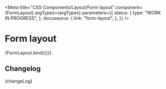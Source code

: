 
<Meta
  title="CSS Components/Layout/Form layout"
  component={FormLayout}
  argTypes={argTypes}
  parameters={{
    status: {
      type: "WORK IN PROGRESS",
    },
    docusaurus: {
      link: "form-layout",
    },
  }}
/>

# Form layout

<Canvas>
  <Story name="Form layout" args={defaultArgs}>
    {FormLayout.bind({})}
  </Story>
</Canvas>

## Changelog

<Description>{changeLog}</Description>
